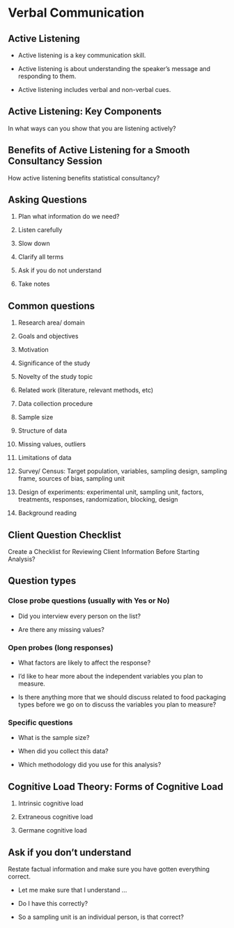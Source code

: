 # Verbal Communication

## Active Listening

- Active listening is a key communication skill.

- Active listening is about understanding the speaker's message and responding to them.

- Active listening includes verbal and non-verbal cues.

## Active Listening: Key  Components

In what ways can you show that you are listening actively?


## Benefits of Active Listening for a Smooth Consultancy Session

How active listening benefits statistical consultancy?

## Asking Questions

1. Plan what information do we need?

2. Listen carefully

3. Slow down

4. Clarify all terms

5. Ask if you do not understand

6. Take notes



## Common questions

1. Research area/ domain

2. Goals and objectives

3. Motivation

4. Significance of the study

5. Novelty of the study topic

6. Related work (literature, relevant methods, etc)

7. Data collection procedure

8. Sample size

9. Structure of data

10. Missing values, outliers

11. Limitations of data

12.  Survey/ Census: Target population, variables, sampling design, sampling frame, sources of bias, sampling unit

13. Design of experiments: experimental unit, sampling unit, factors, treatments, responses, randomization, blocking, design

14. Background reading

## Client Question Checklist

Create a Checklist for Reviewing Client Information Before Starting Analysis?

## Question types

### Close probe questions (usually with Yes or No)

- Did you interview every person on the list?

- Are there any missing values?

### Open probes (long responses)

- What factors are likely to affect the response?

- I’d like to hear more about the independent variables you plan to measure.

- Is there anything more that we should discuss related to food packaging types before we go on to discuss the variables you plan to measure?

### Specific questions

- What is the sample size?

- When did you collect this data?

- Which methodology did you use for this analysis?

## Cognitive Load Theory: Forms of Cognitive Load

1. Intrinsic cognitive load

2. Extraneous cognitive load

3. Germane cognitive load

## Ask if you don’t understand

Restate factual information and make sure you have gotten everything correct.

- Let me make sure that I understand ...

- Do I have this correctly?

- So a sampling unit is an individual person, is that correct?